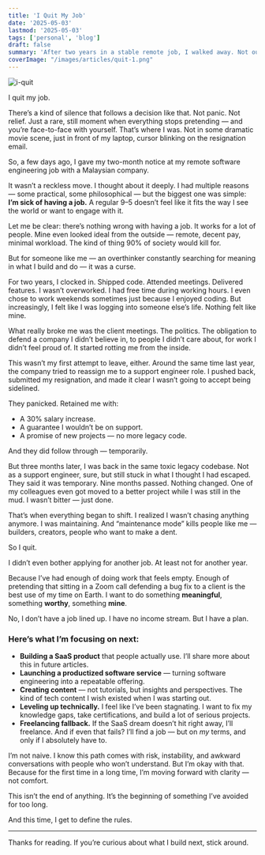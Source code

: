 ```yaml
---
title: 'I Quit My Job'
date: '2025-05-03'
lastmod: '2025-05-03'
tags: ['personal', 'blog']
draft: false
summary: 'After two years in a stable remote job, I walked away. Not out of burnout, but something deeper — a quiet rebellion against maintenance mode and meaningless meetings.'
coverImage: "/images/articles/quit-1.png"
---
```


![i-quit](/images/articles/quit-1.png)

I quit my job.

There’s a kind of silence that follows a decision like that. Not panic. Not relief. Just a rare, still moment when everything stops pretending — and you’re face-to-face with yourself. That’s where I was. Not in some dramatic movie scene, just in front of my laptop, cursor blinking on the resignation email.

So, a few days ago, I gave my two-month notice at my remote software engineering job with a Malaysian company.

It wasn’t a reckless move. I thought about it deeply. I had multiple reasons — some practical, some philosophical — but the biggest one was simple: **I’m sick of having a job.** A regular 9–5 doesn’t feel like it fits the way I see the world or want to engage with it.

Let me be clear: there’s nothing wrong with having a job. It works for a lot of people. Mine even looked ideal from the outside — remote, decent pay, minimal workload. The kind of thing 90% of society would kill for.

But for someone like me — an overthinker constantly searching for meaning in what I build and do — it was a curse.

For two years, I clocked in. Shipped code. Attended meetings. Delivered features. I wasn’t overworked. I had free time during working hours. I even chose to work weekends sometimes just because I enjoyed coding. But increasingly, I felt like I was logging into someone else’s life. Nothing felt like mine.

What really broke me was the client meetings. The politics. The obligation to defend a company I didn’t believe in, to people I didn’t care about, for work I didn’t feel proud of. It started rotting me from the inside.

This wasn’t my first attempt to leave, either. Around the same time last year, the company tried to reassign me to a support engineer role. I pushed back, submitted my resignation, and made it clear I wasn’t going to accept being sidelined.

They panicked. Retained me with:
- A 30% salary increase.
- A guarantee I wouldn’t be on support.
- A promise of new projects — no more legacy code.

And they did follow through — temporarily.

But three months later, I was back in the same toxic legacy codebase. Not as a support engineer, sure, but still stuck in what I thought I had escaped. They said it was temporary. Nine months passed. Nothing changed. One of my colleagues even got moved to a better project while I was still in the mud. I wasn’t bitter — just done.

That’s when everything began to shift. I realized I wasn’t chasing anything anymore. I was maintaining. And “maintenance mode” kills people like me — builders, creators, people who want to make a dent.

So I quit.

I didn’t even bother applying for another job. At least not for another year.

Because I’ve had enough of doing work that feels empty. Enough of pretending that sitting in a Zoom call defending a bug fix to a client is the best use of my time on Earth. I want to do something **meaningful**, something **worthy**, something **mine**.

No, I don’t have a job lined up. I have no income stream. But I have a plan.

### Here’s what I’m focusing on next:
- **Building a SaaS product** that people actually use. I’ll share more about this in future articles.
- **Launching a productized software service** — turning software engineering into a repeatable offering.
- **Creating content** — not tutorials, but insights and perspectives. The kind of tech content I wish existed when I was starting out.
- **Leveling up technically.** I feel like I’ve been stagnating. I want to fix my knowledge gaps, take certifications, and build a lot of serious projects.
- **Freelancing fallback.** If the SaaS dream doesn’t hit right away, I’ll freelance. And if even that fails? I’ll find a job — but on *my* terms, and only if I absolutely have to.

I’m not naive. I know this path comes with risk, instability, and awkward conversations with people who won’t understand. But I’m okay with that. Because for the first time in a long time, I’m moving forward with clarity — not comfort.

This isn’t the end of anything. It’s the beginning of something I’ve avoided for too long.

And this time, I get to define the rules.

---

Thanks for reading. If you’re curious about what I build next, stick around.
